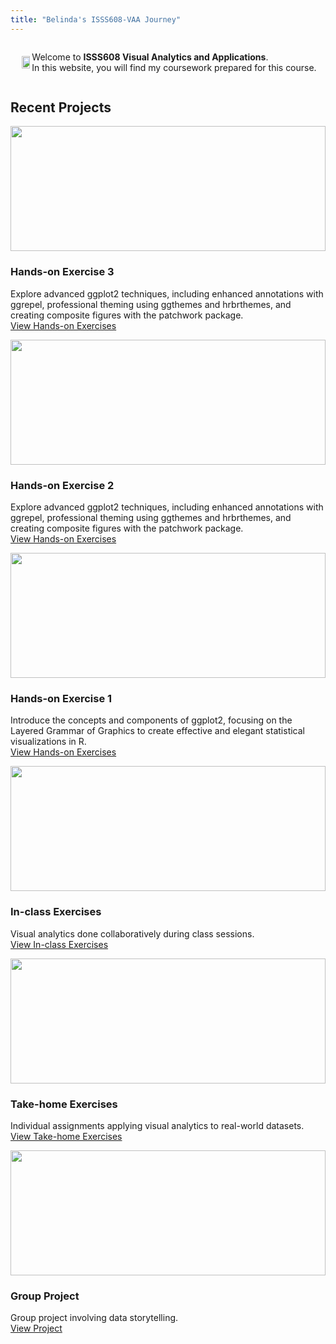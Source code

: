 ```yaml
---
title: "Belinda's ISSS608-VAA Journey"
---
```


::::: {.row style="display: flex; align-items: center; justify-content: center;"}
::: {.col-md-6 style="text-align: center;"}
<img src="images/logo.png" style="width: 80%; max-width: 300px;"/>
:::

::: {.col-md-6 style="text-align: left;"}
Welcome to **ISSS608 Visual Analytics and Applications**.\
In this website, you will find my coursework prepared for this course.
:::
:::::

## Recent Projects

:::::: {.grid}

:::: {.g-col-6}
::: {.card}
![](images/HOE3OV.png){width="100%" height="200px"}

### Hands-on Exercise 3

Explore advanced ggplot2 techniques, including enhanced annotations with ggrepel, professional theming using ggthemes and hrbrthemes, and creating composite figures with the patchwork package.\
[View Hands-on Exercises](Hands-on_Ex/Hands-on_Ex03/Hands-on_Ex03.qmd)
:::
::::

:::: {.g-col-6}
::: {.card}
![](images/HOE2.png){width="100%" height="200px"}

### Hands-on Exercise 2

Explore advanced ggplot2 techniques, including enhanced annotations with ggrepel, professional theming using ggthemes and hrbrthemes, and creating composite figures with the patchwork package.\
[View Hands-on Exercises](Hands-on_Ex/Hands-on_Ex02/Hands-on_Ex02.qmd)
:::
::::

:::: {.g-col-6}
::: {.card}
![](images/Handsonex1.png){width="100%" height="200px"}

### Hands-on Exercise 1

Introduce the concepts and components of ggplot2, focusing on the Layered Grammar of Graphics to create effective and elegant statistical visualizations in R.\
[View Hands-on Exercises](Hands-on_Ex/Hands-on_Ex01/Hands-on_Ex01.qmd)
:::
::::

:::: {.g-col-6}
::: {.card}
![](images/Upcoming.png){width="100%" height="200px"}

### In-class Exercises

Visual analytics done collaboratively during class sessions.\
[View In-class Exercises](In-class_Ex/In-class_Ex01/In-class_Ex01.qmd)
:::
::::

:::: {.g-col-6}
::: {.card}
![](images/Upcoming.png){width="100%" height="200px"}

### Take-home Exercises

Individual assignments applying visual analytics to real-world datasets.\
[View Take-home Exercises](Take-home_Ex/Take-home_Ex01/Take-home_Ex01.qmd)
:::
::::

:::: {.g-col-6}
::: {.card}
![](images/Upcoming.png){width="100%" height="200px"}

### Group Project

Group project involving data storytelling.\
[View Project](project/project-overview.qmd)
:::
::::
:::::::::::
